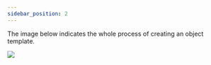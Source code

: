 ```yaml
---
sidebar_position: 2
---
```

The image below indicates the whole process of creating an object template.

<img
      src="https://wordpressfreezonex.oss-accelerate.aliyuncs.com/factoryModeling/1.png"
      width={596}
      height={348}
    />
 